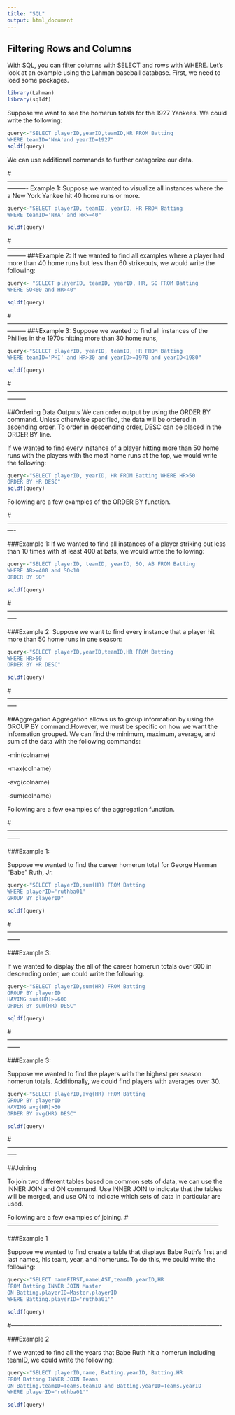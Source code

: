 ```yaml
---
title: "SQL"
output: html_document
---
```


## Filtering Rows and Columns

With SQL, you can filter columns with SELECT and rows with WHERE. Let's look at an example using the Lahman baseball database. First, we need to load some packages. 

```r
library(Lahman)
library(sqldf)
```

Suppose we want to see the homerun totals for the 1927 Yankees. We could write the following:

```r
query<-"SELECT playerID,yearID,teamID,HR FROM Batting
WHERE teamID='NYA'and yearID=1927"
sqldf(query)
```

We can use additional commands to further catagorize our data.

#----------------------------------------------------------------------------------------------------------------------
Example 1:
Suppose we wanted to visualize all instances where the a New York Yankee hit 40 home runs or more.
```r
query<-"SELECT playerID, teamID, yearID, HR FROM Batting
WHERE teamID='NYA' and HR>=40"

sqldf(query)
```
#---------------------------------------------------------------------------------------------------------------------
###Example 2:
If we wanted to find all examples where a player had more than 40 home runs but less than 60 strikeouts, we would write the following:
```r
query<- "SELECT playerID, teamID, yearID, HR, SO FROM Batting
WHERE SO<60 and HR>40"

sqldf(query)
```
#---------------------------------------------------------------------------------------------------------------------
###Example 3:
Suppose we wanted to find all instances of the Phillies in the 1970s hitting more than 30 home runs,
```r
query<-"SELECT playerID, yearID, teamID, HR FROM Batting
WHERE teamID='PHI' and HR>30 and yearID>=1970 and yearID<1980"

sqldf(query)
```
#---------------------------------------------------------------------------------------------------------------------

##Ordering Data Outputs
We can order output by using the ORDER BY command.
Unless otherwise specified, the data will be ordered in ascending order. To order in descending order, DESC can be placed in the ORDER BY line.

If we wanted to find every instance of a player hitting more than 50 home runs with the players with the most home runs at the top, we would write the following:
```r
query<-"SELECT playerID, yearID, HR FROM Batting WHERE HR>50
ORDER BY HR DESC"
sqldf(query)
```
Following are a few examples of the ORDER BY function.

#----------------------------------------------------------------------------------------------------------------

###Example 1:
If we wanted to find all instances of a player striking out less than 10 times with at least 400 at bats, we would write the following:
```r
query<-"SELECT playerID, teamID, yearID, SO, AB FROM Batting
WHERE AB>=400 and SO<10
ORDER BY SO"

sqldf(query)
```

#-----------------------------------------------------------------------------------------------------------------

###Example 2:
Suppose we want to find every instance that a player hit more than 50 home runs in one season:
```r
query<-"SELECT playerID,yearID,teamID,HR FROM Batting
WHERE HR>50
ORDER BY HR DESC"

sqldf(query)
```

#-----------------------------------------------------------------------------------------------------------------

##Aggregation
Aggregation allows us to group information by using the GROUP BY command.However, we must be specific on how we want the information grouped.
We can find the minimum, maximum, average, and sum of the data with the following commands:

-min(colname)

-max(colname)

-avg(colname)

-sum(colname)

Following are a few examples of the aggregation function.

#------------------------------------------------------------------------------------------------------------------

###Example 1:

Suppose we wanted to find the career homerun total for George Herman "Babe" Ruth, Jr.
```r
query<-"SELECT playerID,sum(HR) FROM Batting
WHERE playerID='ruthba01'
GROUP BY playerID"

sqldf(query)
```

#------------------------------------------------------------------------------------------------------------------

###Example 3:

If we wanted to display the all of the career homerun totals over 600 in descending order, we could write the following.

```r
query<-"SELECT playerID,sum(HR) FROM Batting
GROUP BY playerID
HAVING sum(HR)>=600
ORDER BY sum(HR) DESC"

sqldf(query)
```

#------------------------------------------------------------------------------------------------------------------

###Example 3:

Suppose we wanted to find the players with the highest per season homerun totals. Additionally, we could find players with averages over 30.
```r
query<-"SELECT playerID,avg(HR) FROM Batting
GROUP BY playerID
HAVING avg(HR)>30
ORDER BY avg(HR) DESC"

sqldf(query)
```
#-----------------------------------------------------------------------------------------------------------------

##Joining

To join two different tables based on common sets of data, we can use the INNER JOIN and ON command. Use INNER JOIN to indicate that the tables will be merged, and use ON to indicate which sets of data in particular are used.

Following are a few examples of joining.
#--------------------------------------------------------------------------------------------------------

###Example 1

Suppose we wanted to find create a table that displays Babe Ruth's first and last names, his team, year, and homeruns. To do this, we could write the following:
```r
query<-"SELECT nameFIRST,nameLAST,teamID,yearID,HR
FROM Batting INNER JOIN Master
ON Batting.playerID=Master.playerID
WHERE Batting.playerID='ruthba01'"

sqldf(query)
```

#-------------------------------------------------------------------------------------------------------

###Example 2

If we wanted to find all the years that Babe Ruth hit a homerun including teamID, we could write the following:
```r
query<-"SELECT playerID,name, Batting.yearID, Batting.HR
FROM Batting INNER JOIN Teams
ON Batting.teamID=Teams.teamID and Batting.yearID=Teams.yearID
WHERE playerID='ruthba01'"

sqldf(query)
```

